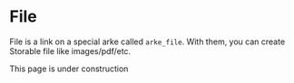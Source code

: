 
# File

File is a link on a special arke called `arke_file`. With them, you can create Storable file like images/pdf/etc.

<Callout type="warning">
    This page is under construction
</Callout>
